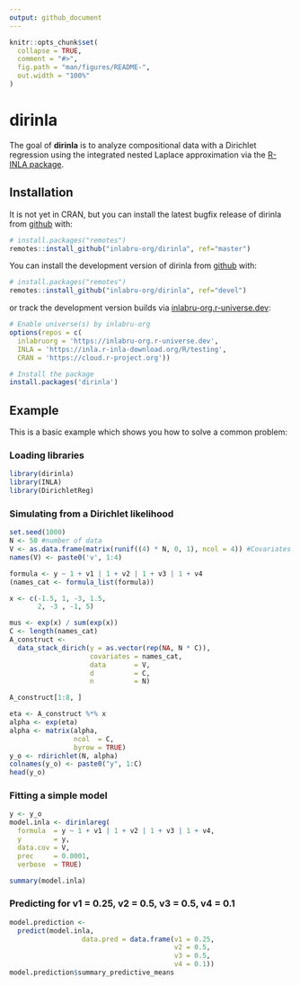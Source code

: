 ```yaml
---
output: github_document
---
```


<!-- README.md is generated from README.Rmd. Please edit that file -->

```r
knitr::opts_chunk$set(
  collapse = TRUE,
  comment = "#>",
  fig.path = "man/figures/README-",
  out.width = "100%"
)
```

# dirinla

<!-- badges: start -->
<!-- badges: end -->

The goal of **dirinla** is to analyze compositional data with a Dirichlet regression using the integrated nested Laplace approximation via the [R-INLA package](http://www.r-inla.org).

Installation
------------

It is not yet in CRAN, but you can install the latest bugfix release of dirinla from [github](https://github.com/inlabru-org/dirinla) with:

```r
# install.packages("remotes")
remotes::install_github("inlabru-org/dirinla", ref="master")
```

You can install the development version of dirinla from [github](https://github.com/inlabru-org/dirinla) with:

```r
# install.packages("remotes")
remotes::install_github("inlabru-org/dirinla", ref="devel")
```
or track the development version builds via [inlabru-org.r-universe.dev](https://inlabru-org.r-universe.dev/ui#builds):
```r
# Enable universe(s) by inlabru-org
options(repos = c(
  inlabruorg = 'https://inlabru-org.r-universe.dev',
  INLA = 'https://inla.r-inla-download.org/R/testing',
  CRAN = 'https://cloud.r-project.org'))

# Install the package
install.packages('dirinla')
```

Example
-------

This is a basic example which shows you how to solve a common problem:

### Loading libraries

```r
library(dirinla)
library(INLA)
library(DirichletReg)
```

### Simulating from a Dirichlet likelihood

```r
set.seed(1000)
N <- 50 #number of data
V <- as.data.frame(matrix(runif((4) * N, 0, 1), ncol = 4)) #Covariates
names(V) <- paste0('v', 1:4)

formula <- y ~ 1 + v1 | 1 + v2 | 1 + v3 | 1 + v4
(names_cat <- formula_list(formula))

x <- c(-1.5, 1, -3, 1.5,
       2, -3 , -1, 5)

mus <- exp(x) / sum(exp(x))
C <- length(names_cat)
A_construct <-
  data_stack_dirich(y = as.vector(rep(NA, N * C)),
                    covariates = names_cat,
                    data       = V,
                    d          = C,
                    n          = N)

A_construct[1:8, ]

eta <- A_construct %*% x
alpha <- exp(eta)
alpha <- matrix(alpha,
                ncol  = C,
                byrow = TRUE)
y_o <- rdirichlet(N, alpha)
colnames(y_o) <- paste0("y", 1:C)
head(y_o)
```

### Fitting a simple model

```r
y <- y_o
model.inla <- dirinlareg(
  formula  = y ~ 1 + v1 | 1 + v2 | 1 + v3 | 1 + v4,
  y        = y,
  data.cov = V,
  prec     = 0.0001,
  verbose  = TRUE)

summary(model.inla)
```

### Predicting for v1 = 0.25, v2 = 0.5, v3 = 0.5, v4 = 0.1

```r
model.prediction <-
  predict(model.inla,
                  data.pred = data.frame(v1 = 0.25,
                                         v2 = 0.5,
                                         v3 = 0.5,
                                         v4 = 0.1))
model.prediction$summary_predictive_means

```
